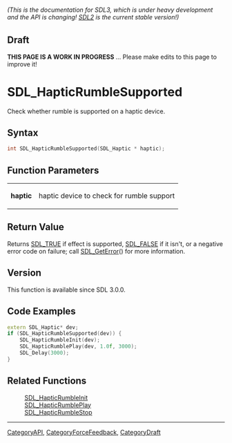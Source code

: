 ====== (This is the documentation for SDL3, which is under heavy development and the API is changing! [https://wiki.libsdl.org/ SDL2] is the current stable version!) ======

== Draft ==

'''THIS PAGE IS A WORK IN PROGRESS''' ... Please make edits to this page to improve it!
= SDL_HapticRumbleSupported =

Check whether rumble is supported on a haptic device.

== Syntax ==

<syntaxhighlight lang='c'>
int SDL_HapticRumbleSupported(SDL_Haptic * haptic);
</syntaxhighlight>

== Function Parameters ==

{|
|'''haptic'''
|haptic device to check for rumble support
|}

== Return Value ==

Returns [[SDL_TRUE]] if effect is supported, [[SDL_FALSE]] if it isn't, or
a negative error code on failure; call [[SDL_GetError]]() for more
information.

== Version ==

This function is available since SDL 3.0.0.

== Code Examples ==

<syntaxhighlight lang='c++'>
extern SDL_Haptic* dev;
if (SDL_HapticRumbleSupported(dev)) {
    SDL_HapticRumbleInit(dev);
    SDL_HapticRumblePlay(dev, 1.0f, 3000);
    SDL_Delay(3000);
}
</syntaxhighlight>

== Related Functions ==

:[[SDL_HapticRumbleInit]]
:[[SDL_HapticRumblePlay]]
:[[SDL_HapticRumbleStop]]

----
[[CategoryAPI]], [[CategoryForceFeedback]], [[CategoryDraft]]


